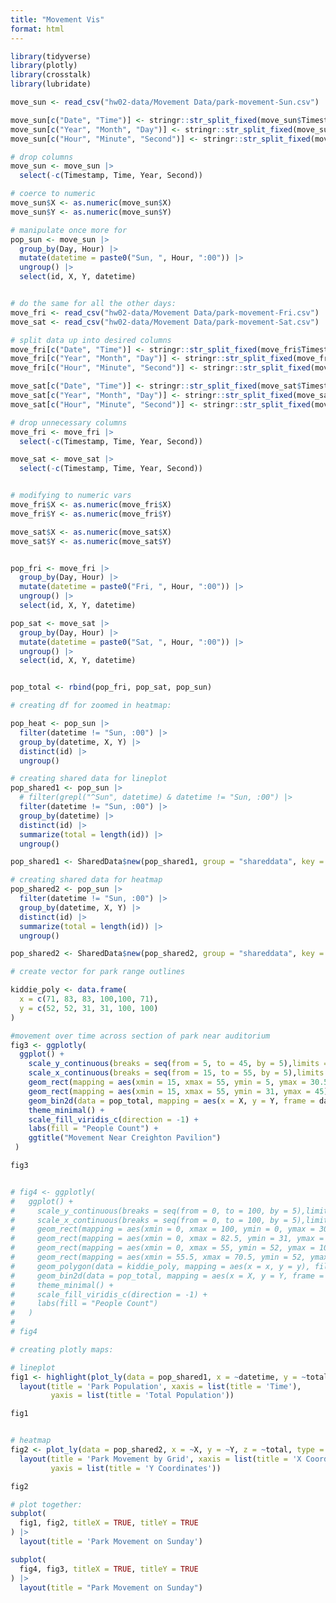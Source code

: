 ```yaml
---
title: "Movement Vis"
format: html
---
```


```r
library(tidyverse)
library(plotly)
library(crosstalk)
library(lubridate)

move_sun <- read_csv("hw02-data/Movement Data/park-movement-Sun.csv")

move_sun[c("Date", "Time")] <- stringr::str_split_fixed(move_sun$Timestamp, " ", 2)
move_sun[c("Year", "Month", "Day")] <- stringr::str_split_fixed(move_sun$Date, "-", 3)
move_sun[c("Hour", "Minute", "Second")] <- stringr::str_split_fixed(move_sun$Time, ":", 3)

# drop columns
move_sun <- move_sun |> 
  select(-c(Timestamp, Time, Year, Second))

# coerce to numeric
move_sun$X <- as.numeric(move_sun$X)
move_sun$Y <- as.numeric(move_sun$Y) 

# manipulate once more for 
pop_sun <- move_sun |>
  group_by(Day, Hour) |> 
  mutate(datetime = paste0("Sun, ", Hour, ":00")) |>
  ungroup() |>
  select(id, X, Y, datetime)


# do the same for all the other days: 
move_fri <- read_csv("hw02-data/Movement Data/park-movement-Fri.csv")
move_sat <- read_csv("hw02-data/Movement Data/park-movement-Sat.csv")

# split data up into desired columns 
move_fri[c("Date", "Time")] <- stringr::str_split_fixed(move_fri$Timestamp, " ", 2)
move_fri[c("Year", "Month", "Day")] <- stringr::str_split_fixed(move_fri$Date, "-", 3)
move_fri[c("Hour", "Minute", "Second")] <- stringr::str_split_fixed(move_fri$Time, ":", 3)

move_sat[c("Date", "Time")] <- stringr::str_split_fixed(move_sat$Timestamp, " ", 2)
move_sat[c("Year", "Month", "Day")] <- stringr::str_split_fixed(move_sat$Date, "-", 3)
move_sat[c("Hour", "Minute", "Second")] <- stringr::str_split_fixed(move_sat$Time, ":", 3)

# drop unnecessary columns
move_fri <- move_fri |>
  select(-c(Timestamp, Time, Year, Second))

move_sat <- move_sat |>
  select(-c(Timestamp, Time, Year, Second))


# modifying to numeric vars
move_fri$X <- as.numeric(move_fri$X)
move_fri$Y <- as.numeric(move_fri$Y)

move_sat$X <- as.numeric(move_sat$X)
move_sat$Y <- as.numeric(move_sat$Y)


pop_fri <- move_fri |>
  group_by(Day, Hour) |>
  mutate(datetime = paste0("Fri, ", Hour, ":00")) |>
  ungroup() |>
  select(id, X, Y, datetime)

pop_sat <- move_sat |>
  group_by(Day, Hour) |>
  mutate(datetime = paste0("Sat, ", Hour, ":00")) |>
  ungroup() |>
  select(id, X, Y, datetime)


pop_total <- rbind(pop_fri, pop_sat, pop_sun)
```

```r
# creating df for zoomed in heatmap: 

pop_heat <- pop_sun |> 
  filter(datetime != "Sun, :00") |> 
  group_by(datetime, X, Y) |> 
  distinct(id) |> 
  ungroup()

# creating shared data for lineplot 
pop_shared1 <- pop_sun |> 
  # filter(grepl("^Sun", datetime) & datetime != "Sun, :00") |> 
  filter(datetime != "Sun, :00") |> 
  group_by(datetime) |> 
  distinct(id) |> 
  summarize(total = length(id)) |> 
  ungroup()

pop_shared1 <- SharedData$new(pop_shared1, group = "shareddata", key = ~datetime)

# creating shared data for heatmap 
pop_shared2 <- pop_sun |> 
  filter(datetime != "Sun, :00") |> 
  group_by(datetime, X, Y) |> 
  distinct(id) |> 
  summarize(total = length(id)) |> 
  ungroup()

pop_shared2 <- SharedData$new(pop_shared2, group = "shareddata", key = ~datetime)
```


```r
# create vector for park range outlines

kiddie_poly <- data.frame(
  x = c(71, 83, 83, 100,100, 71),
  y = c(52, 52, 31, 31, 100, 100)
)
```


```r
#movement over time across section of park near auditorium
fig3 <- ggplotly(
  ggplot() + 
    scale_y_continuous(breaks = seq(from = 5, to = 45, by = 5),limits = c(5,45)) +
    scale_x_continuous(breaks = seq(from = 15, to = 55, by = 5),limits = c(15,55)) +
    geom_rect(mapping = aes(xmin = 15, xmax = 55, ymin = 5, ymax = 30.5), fill = "NA", color = "red") +
    geom_rect(mapping = aes(xmin = 15, xmax = 55, ymin = 31, ymax = 45), fill = "NA", color = "deeppink") +
    geom_bin2d(data = pop_total, mapping = aes(x = X, y = Y, frame = datetime), bins = 5) +
    theme_minimal() + 
    scale_fill_viridis_c(direction = -1) +
    labs(fill = "People Count") + 
    ggtitle("Movement Near Creighton Pavilion")
 )

fig3


# fig4 <- ggplotly(
#   ggplot() +
#     scale_y_continuous(breaks = seq(from = 0, to = 100, by = 5),limits = c(0,100)) +
#     scale_x_continuous(breaks = seq(from = 0, to = 100, by = 5),limits = c(0,100)) +
#     geom_rect(mapping = aes(xmin = 0, xmax = 100, ymin = 0, ymax = 30.5), fill = "NA", color = "red") +
#     geom_rect(mapping = aes(xmin = 0, xmax = 82.5, ymin = 31, ymax = 51.5), fill = "NA", color = "deeppink") +
#     geom_rect(mapping = aes(xmin = 0, xmax = 55, ymin = 52, ymax = 100), fill = "NA", color = "blue") +
#     geom_rect(mapping = aes(xmin = 55.5, xmax = 70.5, ymin = 52, ymax = 100), fill = "NA", color = "yellow") +
#     geom_polygon(data = kiddie_poly, mapping = aes(x = x, y = y), fill = "NA", color = "green") +
#     geom_bin2d(data = pop_total, mapping = aes(x = X, y = Y, frame = datetime)) +
#     theme_minimal() + 
#     scale_fill_viridis_c(direction = -1) +
#     labs(fill = "People Count")
#   )
# 
# fig4
```


```r
# creating plotly maps: 

# lineplot
fig1 <- highlight(plot_ly(data = pop_shared1, x = ~datetime, y = ~total, type = "scatter", mode = "lines+markers"), on = "plotly_click", color = "red", off = 'plotly_doubleclick') |> 
  layout(title = 'Park Population', xaxis = list(title = 'Time'),
         yaxis = list(title = 'Total Population'))

fig1


# heatmap 
fig2 <- plot_ly(data = pop_shared2, x = ~X, y = ~Y, z = ~total, type = "heatmap", hoverinfo = "x+y+z", colors = "Blues") |> 
  layout(title = 'Park Movement by Grid', xaxis = list(title = 'X Coordinates'),
         yaxis = list(title = 'Y Coordinates'))

fig2
```

```r
# plot together: 
subplot(
  fig1, fig2, titleX = TRUE, titleY = TRUE
) |> 
  layout(title = 'Park Movement on Sunday')
```

```r
subplot(
  fig4, fig3, titleX = TRUE, titleY = TRUE
) |> 
  layout(title = "Park Movement on Sunday")
```

